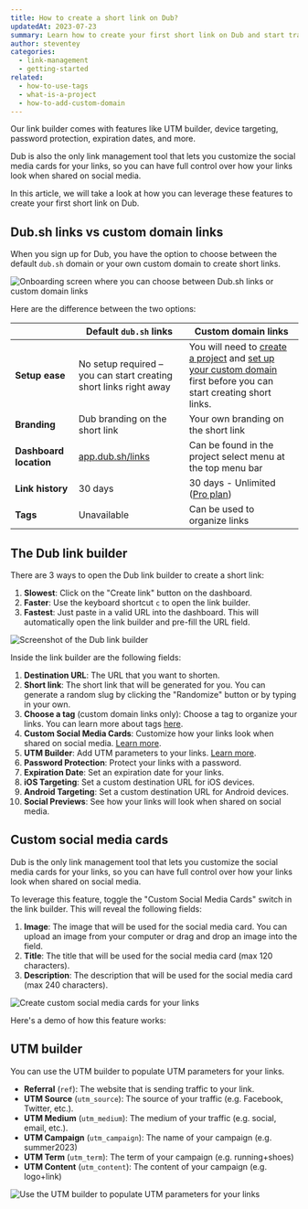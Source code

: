 ```yaml
---
title: How to create a short link on Dub?
updatedAt: 2023-07-23
summary: Learn how to create your first short link on Dub and start tracking your links.
author: steventey
categories:
  - link-management
  - getting-started
related:
  - how-to-use-tags
  - what-is-a-project
  - how-to-add-custom-domain
---
```


Our link builder comes with features like UTM builder, device targeting, password protection, expiration dates, and more.

Dub is also the only link management tool that lets you customize the social media cards for your links, so you can have full control over how your links look when shared on social media.

In this article, we will take a look at how you can leverage these features to create your first short link on Dub.

## Dub.sh links vs custom domain links

When you sign up for Dub, you have the option to choose between the default `dub.sh` domain or your own custom domain to create short links.

<Image
  alt="Onboarding screen where you can choose between Dub.sh links or custom domain links"
  src="https://d2vwwcvoksz7ty.cloudfront.net/help/onboarding-interim.png"
  width={1103}
  height={677}
/>

Here are the difference between the two options:

|                        | Default `dub.sh` links                                            | Custom domain links                                                                                                                                                                       |
| ---------------------- | ----------------------------------------------------------------- | ----------------------------------------------------------------------------------------------------------------------------------------------------------------------------------------- |
| **Setup ease**         | No setup required – you can start creating short links right away | You will need to [create a project](what-is-a-project#how-to-create-a-project) and [set up your custom domain](how-to-add-custom-domain) first before you can start creating short links. |
| **Branding**           | Dub branding on the short link                                    | Your own branding on the short link                                                                                                                                                       |
| **Dashboard location** | [app.dub.sh/links](https://app.dub.sh/links)                      | Can be found in the project select menu at the top menu bar                                                                                                                               |
| **Link history**       | 30 days                                                           | 30 days - Unlimited ([Pro plan](pro-plan))                                                                                                                                                |
| **Tags**               | Unavailable                                                       | Can be used to organize links                                                                                                                                                             |

## The Dub link builder

There are 3 ways to open the Dub link builder to create a short link:

1. **Slowest**: Click on the "Create link" button on the dashboard.
2. **Faster**: Use the keyboard shortcut `c` to open the link builder.
3. **Fastest**: Just paste in a valid URL into the dashboard. This will automatically open the link builder and pre-fill the URL field.

<Image
  alt="Screenshot of the Dub link builder"
  src="https://d2vwwcvoksz7ty.cloudfront.net/help/dub-link-builder.png"
  width={1353}
  height={1004}
/>

Inside the link builder are the following fields:

1. **Destination URL**: The URL that you want to shorten.
2. **Short link**: The short link that will be generated for you. You can generate a random slug by clicking the "Randomize" button or by typing in your own.
3. **Choose a tag** (custom domain links only): Choose a tag to organize your links. You can learn more about tags [here](how-to-use-tags).
4. **Custom Social Media Cards**: Customize how your links look when shared on social media. [Learn more](#custom-social-media-cards).
5. **UTM Builder**: Add UTM parameters to your links. [Learn more](#utm-builder).
6. **Password Protection**: Protect your links with a password.
7. **Expiration Date**: Set an expiration date for your links.
8. **iOS Targeting**: Set a custom destination URL for iOS devices.
9. **Android Targeting**: Set a custom destination URL for Android devices.
10. **Social Previews**: See how your links will look when shared on social media.

## Custom social media cards

Dub is the only link management tool that lets you customize the social media cards for your links, so you can have full control over how your links look when shared on social media.

To leverage this feature, toggle the "Custom Social Media Cards" switch in the link builder. This will reveal the following fields:

1. **Image**: The image that will be used for the social media card. You can upload an image from your computer or drag and drop an image into the field.
2. **Title**: The title that will be used for the social media card (max 120 characters).
3. **Description**: The description that will be used for the social media card (max 240 characters).

<Image
  alt="Create custom social media cards for your links"
  src="https://d2vwwcvoksz7ty.cloudfront.net/help/custom-social-media-cards.png"
  width={1149}
  height={779}
/>

Here's a demo of how this feature works:

<Tweet id="1575526002570182661" />

## UTM builder

You can use the UTM builder to populate UTM parameters for your links.

- **Referral** (`ref`): The website that is sending traffic to your link.
- **UTM Source** (`utm_source`): The source of your traffic (e.g. Facebook, Twitter, etc.).
- **UTM Medium** (`utm_medium`): The medium of your traffic (e.g. social, email, etc.).
- **UTM Campaign** (`utm_campaign`): The name of your campaign (e.g. summer2023)
- **UTM Term** (`utm_term`): The term of your campaign (e.g. running+shoes)
- **UTM Content** (`utm_content`): The content of your campaign (e.g. logo+link)

<Image
  alt="Use the UTM builder to populate UTM parameters for your links"
  src="https://d2vwwcvoksz7ty.cloudfront.net/help/utm-builder.png"
  width={836}
  height={583}
/>
